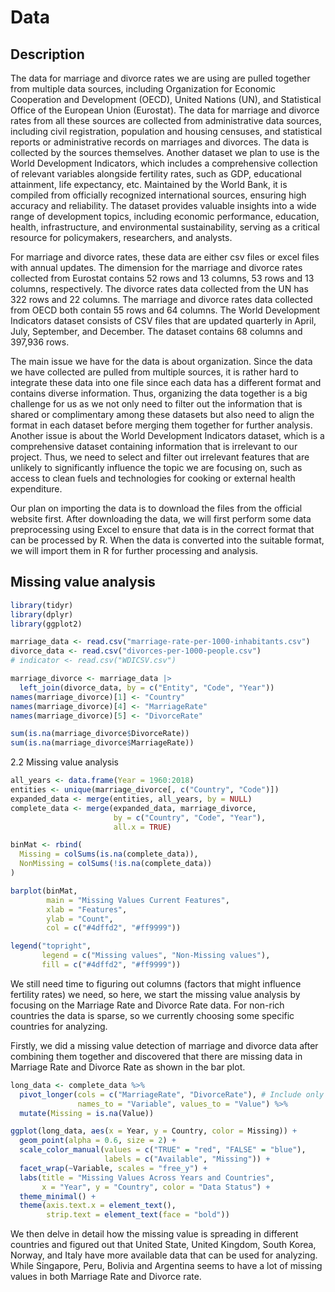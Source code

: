 # Data

## Description

The data for marriage and divorce rates we are using are pulled together from multiple data sources, including Organization for Economic Cooperation and Development (OECD), United Nations (UN), and Statistical Office of the European Union (Eurostat). The data for marriage and divorce rates from all these sources are collected from administrative data sources, including civil registration, population and housing censuses, and statistical reports or administrative records on marriages and divorces. The data is collected by the sources themselves. Another dataset we plan to use is the World Development Indicators, which includes a comprehensive collection of relevant variables alongside fertility rates, such as GDP, educational attainment, life expectancy, etc. Maintained by the World Bank, it is compiled from officially recognized international sources, ensuring high accuracy and reliability. The dataset provides valuable insights into a wide range of development topics, including economic performance, education, health, infrastructure, and environmental sustainability, serving as a critical resource for policymakers, researchers, and analysts. 

For marriage and divorce rates, these data are either csv files or excel files with annual updates. The dimension for the marriage and divorce rates collected from Eurostat contains 52 rows and 13 columns, 53 rows and 13 columns, respectively. The divorce rates data collected from the UN has 322 rows and 22 columns. The marriage and divorce rates data collected from OECD both contain 55 rows and 64 columns. The World Development Indicators dataset consists of CSV files that are updated quarterly in April, July, September, and December. The dataset contains 68 columns and 397,936 rows.


The main issue we have for the data is about organization. Since the data we have collected are pulled from multiple sources, it is rather hard to integrate these data into one file since each data has a different format and contains diverse information. Thus, organizing the data together is a big challenge for us as we not only need to filter out the information that is shared or complimentary among these datasets but also need to align the format in each dataset before merging them together for further analysis. Another issue is about the World Development Indicators dataset, which is a comprehensive dataset containing information that is irrelevant to our project. Thus, we need to select and filter out irrelevant features that are unlikely to significantly influence the topic we are focusing on, such as access to clean fuels and technologies for cooking or external health expenditure.


Our plan on importing the data is to download the files from the official website first. After downloading the data, we will first perform some data preprocessing using Excel to ensure that data is in the correct format that can be processed by R. When the data is converted into the suitable format, we will import them in R for further processing and analysis.


## Missing value analysis
```r
library(tidyr)
library(dplyr)
library(ggplot2)
```

```r
marriage_data <- read.csv("marriage-rate-per-1000-inhabitants.csv")
divorce_data <- read.csv("divorces-per-1000-people.csv")
# indicator <- read.csv("WDICSV.csv")
```

```r
marriage_divorce <- marriage_data |> 
  left_join(divorce_data, by = c("Entity", "Code", "Year")) 
names(marriage_divorce)[1] <- "Country"
names(marriage_divorce)[4] <- "MarriageRate"
names(marriage_divorce)[5] <- "DivorceRate"

sum(is.na(marriage_divorce$DivorceRate))
sum(is.na(marriage_divorce$MarriageRate))
```


2.2 Missing value analysis
```r
all_years <- data.frame(Year = 1960:2018)
entities <- unique(marriage_divorce[, c("Country", "Code")])
expanded_data <- merge(entities, all_years, by = NULL)
complete_data <- merge(expanded_data, marriage_divorce, 
                       by = c("Country", "Code", "Year"), 
                       all.x = TRUE)
```

```r
binMat <- rbind(
  Missing = colSums(is.na(complete_data)),
  NonMissing = colSums(!is.na(complete_data))
)

barplot(binMat, 
        main = "Missing Values Current Features", 
        xlab = "Features", 
        ylab = "Count", 
        col = c("#4dffd2", "#ff9999"))

legend("topright", 
       legend = c("Missing values", "Non-Missing values"), 
       fill = c("#4dffd2", "#ff9999"))
```
We still need time to figuring out columns (factors that might influence fertility rates) we need, so here,
we start the missing value analysis by focusing on the Marriage Rate and Divorce Rate data. For non-rich countries the data is sparse, so we currently choosing some specific countries for analyzing.

Firstly, we did a missing value detection of marriage and divorce data after combining them together and
discovered that there are missing data in Marriage Rate and Divorce Rate as shown in the bar plot.


```r
long_data <- complete_data %>%
  pivot_longer(cols = c("MarriageRate", "DivorceRate"), # Include only relevant columns
               names_to = "Variable", values_to = "Value") %>%
  mutate(Missing = is.na(Value)) 

ggplot(long_data, aes(x = Year, y = Country, color = Missing)) +
  geom_point(alpha = 0.6, size = 2) +
  scale_color_manual(values = c("TRUE" = "red", "FALSE" = "blue"),
                     labels = c("Available", "Missing")) +
  facet_wrap(~Variable, scales = "free_y") +
  labs(title = "Missing Values Across Years and Countries",
       x = "Year", y = "Country", color = "Data Status") +
  theme_minimal() +
  theme(axis.text.x = element_text(),
        strip.text = element_text(face = "bold"))
```
We then delve in detail how the missing value is spreading in different countries and figured 
out that United State, United Kingdom, South Korea, Norway, and Italy have more available data 
that can be used for analyzing. While Singapore, Peru, Bolivia and Argentina seems to have a lot
of missing values in both Marriage Rate and Divorce rate.

